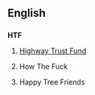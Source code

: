 ==English==

==={{initialism}}===
'''HTF'''

# {{US}} [[w:Highway Trust Fund|Highway Trust Fund]]
# {{Australia}} How The Fuck
# {{US}} Happy Tree Friends